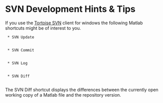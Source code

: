 = SVN Development Hints & Tips = 

If you use the [http://tortoisesvn.net/downloads Tortoise SVN] client for windows
the following Matlab shortcuts might be of interest to you. 


  * SVN Update 
    {{{system('TortoiseProc /command:update /closeonend:1 /path:"C:\pmtk3"');}}}

  * SVN Commit
    {{{system('TortoiseProc /command:commit /path:"C:\pmtk3"');}}}

  * SVN Log
    {{{system('TortoiseProc /command:log /path:"C:\pmtk3"');}}}

  * SVN Diff
    {{{edhandle = com.mathworks.mlservices.MLEditorServices;
       currentdoc = char(edhandle.builtinGetActiveDocument);
       system(sprintf('TortoiseProc /command:diff /path:"%s', currentdoc));
     }}}

The SVN Diff shortcut displays the differences between the currently open working copy of a Matlab file and the repository version. 